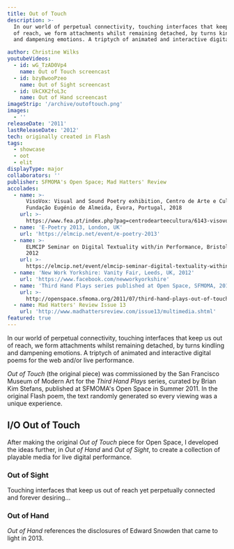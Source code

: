 ```yaml
---
title: Out of Touch
description: >-
  In our world of perpetual connectivity, touching interfaces that keep us out
  of reach, we form attachments whilst remaining detached, by turns kindling
  and dampening emotions. A triptych of animated and interactive digital poems for the web and live performance.

author: Christine Wilks
youtubeVideos:
  - id: wG_TzAD0Vp4
    name: Out of Touch screencast
  - id: bzyBwooPzeo
    name: Out of Sight screencast
  - id: UkCXK2foL3c
    name: Out of Hand screencast
imageStrip: '/archive/outoftouch.png'
images:
  - ''
releaseDate: '2011'
lastReleaseDate: '2012'
tech: originally created in Flash
tags:
  - showcase
  - oot
  - elit
displayType: major
collaborators: ''
publisher: SFMOMA's Open Space; Mad Hatters' Review
accolades:
  - name: >-
      VisoVox: Visual and Sound Poetry exhibition, Centro de Arte e Cultura,
      Fundação Eugénio de Almeida, Évora, Portugal, 2018
    url: >-
      https://www.fea.pt/index.php?pag=centrodearteecultura/6143-visovox-poesia-visual-e-sonora
  - name: 'E-Poetry 2013, London, UK'
    url: 'https://elmcip.net/event/e-poetry-2013'
  - name: >-
      ELMCIP Seminar on Digital Textuality with/in Performance, Bristol, UK,
      2012
    url: >-
      https://elmcip.net/event/elmcip-seminar-digital-textuality-within-performance
  - name: 'New Work Yorkshire: Vanity Fair, Leeds, UK, 2012'
    url: 'https://www.facebook.com/newworkyorkshire'
  - name: 'Third Hand Plays series published at Open Space, SFMOMA, 2011'
    url: >-
      http://openspace.sfmoma.org/2011/07/third-hand-plays-out-of-touch-by-christine-wilks/
  - name: Mad Hatters' Review Issue 13
    url: 'http://www.madhattersreview.com/issue13/multimedia.shtml'
featured: true
---
```



In our world of perpetual connectivity, touching interfaces that keep us out of reach, we form attachments whilst remaining detached, by turns kindling and dampening emotions. A triptych of animated and interactive digital poems for the web and/or live performance.

<cite>Out of Touch</cite> (the original piece) was commissioned by the San Francisco Museum of Modern Art for the <cite>Third Hand Plays</cite> series, curated by Brian Kim Stefans, published at SFMOMA's Open Space in Summer 2011. In the original Flash poem, the text randomly generated so every viewing was a unique experience.

<h2 class="step-3">I/O Out of Touch</h2>

After making the original <cite>Out of Touch</cite> piece for Open Space, I developed the ideas further, in <cite>Out of Hand</cite> and <cite>Out of Sight</cite>, to create a collection of playable media for live digital performance.

<h3 class="step-1">Out of Sight</h3>

<VideoYouTube id={frontmatter.youtubeVideos[1].id} />

Touching interfaces that keep us out of reach yet perpetually connected and forever desiring...

<h3 class="step-1">Out of Hand</h3>

<VideoYouTube id={frontmatter.youtubeVideos[2].id} />

<cite>Out of Hand</cite> references the disclosures of Edward Snowden that came to light in 2013.

